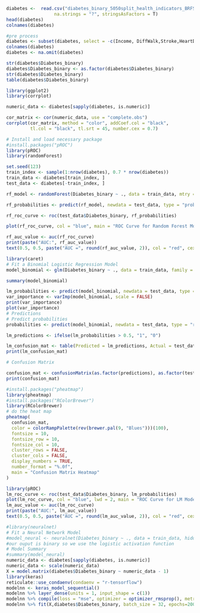 ```r
diabetes <-  read.csv("diabetes_binary_5050split_health_indicators_BRFSS2015.csv",
                  na.strings = "?", stringsAsFactors = T)
head(diabetes)
colnames(diabetes)
```



```r
#pre process
diabetes <- subset(diabetes, select = -c(Income, DiffWalk,Stroke,HeartDiseaseorAttack,AnyHealthcare,NoDocbcCost,GenHlth,MentHlth,PhysHlth,Education))
colnames(diabetes)
diabetes <- na.omit(diabetes)

```



```r
str(diabetes$Diabetes_binary)
diabetes$Diabetes_binary <- as.factor(diabetes$Diabetes_binary)
str(diabetes$Diabetes_binary)
table(diabetes$Diabetes_binary)


```


```r

library(ggplot2)
library(corrplot)

numeric_data <- diabetes[sapply(diabetes, is.numeric)]

cor_matrix <- cor(numeric_data, use = "complete.obs")
corrplot(cor_matrix, method = "color", addCoef.col = "black",
         tl.col = "black", tl.srt = 45, number.cex = 0.7)
```

```r
# Install and load necessary package
#install.packages("pROC")
library(pROC)
library(randomForest)

set.seed(123) 
train_index <- sample(1:nrow(diabetes), 0.7 * nrow(diabetes))
train_data <- diabetes[train_index, ]
test_data <- diabetes[-train_index, ]

rf_model <- randomForest(Diabetes_binary ~ ., data = train_data, mtry = 4, importance = TRUE)

rf_probabilities <- predict(rf_model, newdata = test_data, type = "prob")[, 2]

rf_roc_curve <- roc(test_data$Diabetes_binary, rf_probabilities)

plot(rf_roc_curve, col = "blue", main = "ROC Curve for Random Forest Model")

rf_auc_value <- auc(rf_roc_curve)
print(paste("AUC:", rf_auc_value))
text(0.5, 0.5, paste("AUC =", round(rf_auc_value, 2)), col = "red", cex = 1.2)


```

```r
library(caret)
# Fit a Binomial Logistic Regression Model
model_binomial <- glm(Diabetes_binary ~ ., data = train_data, family = binomial())

summary(model_binomial)

lm_probabilities <- predict(model_binomial, newdata = test_data, type = "response")
var_importance <- varImp(model_binomial, scale = FALSE)
print(var_importance)
plot(var_importance)
# Predictions
# Predict probabilities
probabilities <- predict(model_binomial, newdata = test_data, type = "response")

lm_predictions <- ifelse(lm_probabilities > 0.5, "1", "0")

lm_confusion_mat <- table(Predicted = lm_predictions, Actual = test_data$Diabetes_binary)
print(lm_confusion_mat)

# Confusion Matrix

confusion_mat <- confusionMatrix(as.factor(predictions), as.factor(test_data$Diabetes_binary))
print(confusion_mat)
```


```r
#install.packages("pheatmap")
library(pheatmap)
#install.packages("RColorBrewer")
library(RColorBrewer)
# do the heat map
pheatmap(
  confusion_mat,
  color = colorRampPalette(rev(brewer.pal(9, "Blues")))(100),
  fontsize = 10,
  fontsize_row = 10,
  fontsize_col = 10,
  cluster_rows = FALSE, 
  cluster_cols = FALSE, 
  display_numbers = TRUE,
  number_format = "%.0f",
  main = "Confusion Matrix Heatmap"
)
```


```r
library(pROC)
lm_roc_curve <- roc(test_data$Diabetes_binary, lm_probabilities)
plot(lm_roc_curve, col = "blue", lwd = 2, main = "ROC Curve for LM Model")
lm_auc_value <- auc(lm_roc_curve)
print(paste("AUC:", lm_auc_value))
text(0.5, 0.5, paste("AUC =", round(lm_auc_value, 2)), col = "red", cex = 1.2)
```       

```r

#library(neuralnet)
# Fit a Neural Network Model
#model_neural <- neuralnet(Diabetes_binary ~ ., data = train_data, hidden = 2)
#our ouput is binary so we use the logistic activation function
# Model Summary
#summary(model_neural)
numeric_data <- diabetes[sapply(diabetes, is.numeric)]
numeric_data <- scale(numeric_data)
X = model.matrix(diabetes$Diabetes_binary ~ numeric_data - 1)
library(keras)
reticulate::use_condaenv(condaenv = "r-tensorflow")
modelnn <- keras_model_sequential()
modelnn %>% layer_dense(units = 1, input_shape = c(1))
modelnn %>% compile(loss = "mse", optimizer = optimizer_rmsprop(), metrics = c("mean_absolute_error"))
modelnn %>% fit(X,diabetes$Diabetes_binary, batch_size = 32, epochs=200)
```
